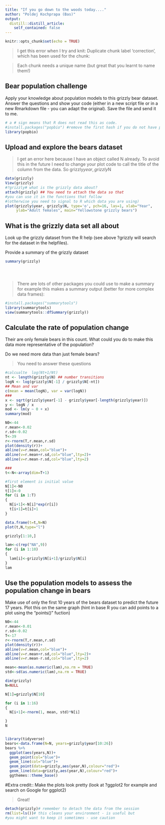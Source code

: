 ```yaml
---
title: "If you go down to the woods today...."
author: "Poldej Kochprapa (Bas)"
output:
  distill::distill_article:
    self_contained: false
---
```


```r
knitr::opts_chunk$set(echo = TRUE)
```

> I get this error when I try and knit:  Duplicate chunk label 'correction', which has been used for the chunk:

> Each chunk needs a unique name (but great that you learnt to name them!)

## Bear population challenge
Apply your knowledge about population models to this grizzly bear dataset. Answer the questions and show your code (either in a new script file or in a new Rmarkdown file - you can adapt the original). Save the file and send it to me. 


```r
# a # sign means that R does not read this as code. 
#install.packages("popbio") #remove the first hash if you do not have popbio installed as a package 
library(popbio)
```

## Upload and explore the bears dataset

> I get an error here because I have an object called N already. To avoid this in the future I need to change your plot code to call the title of the column from the data. So grizzly$year, grizzly$N

```r
data(grizzly)
View(grizzly)
#?grizzly# what is the grizzly data about?
attach(grizzly) ## You need to attach the data so that 
#you can use it in the functions that follow 
#(otherwise you need to signal to R which data you are using)
plot(grizzly$year, grizzly$N, type='o', pch=16, las=1, xlab="Year", 
     ylab="Adult females", main="Yellowstone grizzly bears") 
```

## What is the grizzly data set all about

Look up the grizzly dataset from the R help (see above ?grizzly will search for the dataset in the helpfiles).

Provide a summary of the grizzly dataset


```r

summary(grizzly)





```

> There are lots of other packages you could use to make a summary for example this makes a summary output (better for more complex data frames):

```r
#install.packages("summarytools")
library(summarytools)
view(summarytools::dfSummary(grizzly))

```



## Calculate the rate of population change 

Their are only female bears in this count. What could you do to make this data more representative of the population?

Do we need more data than just female bears?


> You need to answer these questions



```r

#calcualte  log(Nt+1/Nt)
nt <- length(grizzly$N) ## number transitions
logN <- log(grizzly$N[-1] / grizzly$N[-nt])
## Mean and var
c(mean = mean(logN), var = var(logN))
###
x <- sqrt(grizzly$year[-1] - grizzly$year[-length(grizzly$year)])
y <- logN / x
mod <- lm(y ~ 0 + x)
summary(mod)

N0<-44
r.mean<-0.02
r.sd<-0.02
T<-39
r<-rnorm(T,r.mean,r.sd)
plot(density(r))+
abline(v=r.mean,col="blue")+
abline(v=r.mean+r.sd,col="blue",lty=2)+
abline(v=r.mean-r.sd,col="blue",lty=2)

###
t<-N<-array(dim=T+1)

#first element is initial value
N[1]<-N0
t[1]<-0
for (i in 1:T)
{
  N[i+1]<-N[i]*exp(r[i])
  t[i+1]=t[i]+1
}

data.frame(t=t,N=N)
plot(t,N,type="l")

```



```r
grizzly[1:10,]

lam<-c(rep("NA",9))
for (i in 1:10)
{
  lam[i]<-grizzly$N[i+1]/grizzly$N[i]
}
lam
```



## Use the population models to assess the population change in bears 

Make use of only the first 10 years of the bears dataset to predict the future 17 years.
Plot this on the same graph (hint in base R you can add points to a plot using the "points()" fuction)

```r
N0<-44
r.mean<-0.01
r.sd<-0.02
T<-17
r<-rnorm(T,r.mean,r.sd)
plot(density(r))+
abline(v=r.mean,col="blue")+
abline(v=r.mean+r.sd,col="blue",lty=2)+
abline(v=r.mean-r.sd,col="blue",lty=2)


```


```r
mean<-mean(as.numeric(lam),na.rm = TRUE)
std<-sd(as.numeric(lam),na.rm = TRUE)

```

```r
dim(grizzly)
N=NULL

N[1]=grizzly$N[10]

for (i in 1:16)
{
  N[i+1]<-rnorm(1, mean, std)*N[i]

}
N



```


```r
library(tidyverse)
bears<-data.frame(N=N, years=grizzly$year[10:26])
bears %>%
  ggplot(aes(years,N))+
  geom_point(col="blue")+
  geom_line(col="blue")+
  geom_point(data=grizzly,aes(year,N),colour="red")+
  geom_line(data=grizzly,aes(year,N),colour="red")+
  ggthemes::theme_base()

```
#Extra credit:: Make the plots look pretty (look at ?ggplot2 for example and search on Google for ggplot2)


> Great!


```r
detach(grizzly)# remember to detach the data from the session
rm(list=ls())# this cleans your environment - is useful but 
#you might want to keep it sometimes - use caution
```


